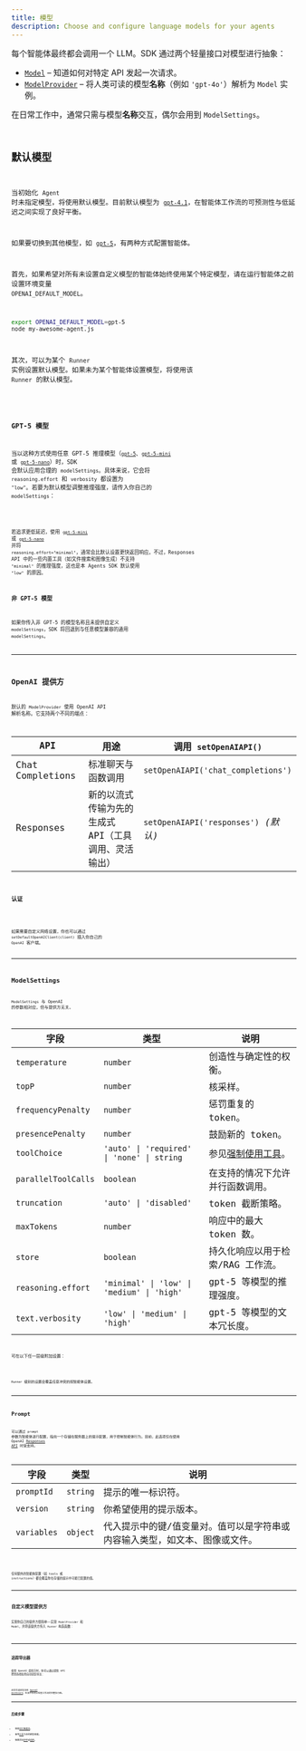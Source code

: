 ```yaml
---
title: 模型
description: Choose and configure language models for your agents
---
```



每个智能体最终都会调用一个 LLM。SDK 通过两个轻量接口对模型进行抽象：

- [`Model`](/openai-agents-js/openai/agents/interfaces/model) – 知道如何对特定 API 发起一次请求。
- [`ModelProvider`](/openai-agents-js/openai/agents/interfaces/modelprovider) – 将人类可读的模型**名称**（例如 `'gpt‑4o'`）解析为 `Model` 实例。

在日常工作中，通常只需与模型**名称**交互，偶尔会用到 `ModelSettings`。

<Code
  lang="typescript"
  code={agentWithModelExample}
  title="为每个智能体指定模型"
/>

## 默认模型

当初始化 `Agent` 时未指定模型，将使用默认模型。目前默认模型为 [`gpt-4.1`](https://platform.openai.com/docs/models/gpt-4.1)，在智能体工作流的可预测性与低延迟之间实现了良好平衡。

如果要切换到其他模型，如 [`gpt-5`](https://platform.openai.com/docs/models/gpt-5)，有两种方式配置智能体。

首先，如果希望对所有未设置自定义模型的智能体始终使用某个特定模型，请在运行智能体之前设置环境变量 `OPENAI_DEFAULT_MODEL`。

```bash
export OPENAI_DEFAULT_MODEL=gpt-5
node my-awesome-agent.js
```

其次，可以为某个 `Runner` 实例设置默认模型。如果未为某个智能体设置模型，将使用该 `Runner` 的默认模型。

<Code
  lang="typescript"
  code={runnerWithModelExample}
  title="为 Runner 设置默认模型"
/>

### GPT-5 模型

当以这种方式使用任意 GPT-5 推理模型（[`gpt-5`](https://platform.openai.com/docs/models/gpt-5)、[`gpt-5-mini`](https://platform.openai.com/docs/models/gpt-5-mini) 或 [`gpt-5-nano`](https://platform.openai.com/docs/models/gpt-5-nano)）时，SDK 会默认应用合理的 `modelSettings`。具体来说，它会将 `reasoning.effort` 和 `verbosity` 都设置为 `"low"`。若要为默认模型调整推理强度，请传入你自己的 `modelSettings`：

<Code
  lang="typescript"
  code={gpt5DefaultModelSettingsExample}
  title="自定义 GPT-5 默认设置"
/>

若追求更低延迟，使用 [`gpt-5-mini`](https://platform.openai.com/docs/models/gpt-5-mini) 或 [`gpt-5-nano`](https://platform.openai.com/docs/models/gpt-5-nano) 并将 `reasoning.effort="minimal"`，通常会比默认设置更快返回响应。不过，Responses API 中的一些内置工具（如文件搜索和图像生成）不支持 `"minimal"` 的推理强度，这也是本 Agents SDK 默认使用 `"low"` 的原因。

### 非 GPT-5 模型

如果你传入非 GPT-5 的模型名称且未提供自定义 `modelSettings`，SDK 将回退到与任意模型兼容的通用 `modelSettings`。

---

## OpenAI 提供方

默认的 `ModelProvider` 使用 OpenAI API 解析名称。它支持两个不同的端点：

| API              | 用途                                                 | 调用 `setOpenAIAPI()`                |
| ---------------- | ---------------------------------------------------- | ------------------------------------ |
| Chat Completions | 标准聊天与函数调用                                   | `setOpenAIAPI('chat_completions')`   |
| Responses        | 新的以流式传输为先的生成式 API（工具调用、灵活输出） | `setOpenAIAPI('responses')` _(默认)_ |

### 认证

<Code
  lang="typescript"
  code={setDefaultOpenAIKeyExample}
  title="设置默认 OpenAI 密钥"
/>

如果需要自定义网络设置，你也可以通过 `setDefaultOpenAIClient(client)` 插入你自己的 `OpenAI` 客户端。

---

## ModelSettings

`ModelSettings` 与 OpenAI 的参数相对应，但与提供方无关。

| 字段                | 类型                                       | 说明                                                                      |
| ------------------- | ------------------------------------------ | ------------------------------------------------------------------------- |
| `temperature`       | `number`                                   | 创造性与确定性的权衡。                                                    |
| `topP`              | `number`                                   | 核采样。                                                                  |
| `frequencyPenalty`  | `number`                                   | 惩罚重复的 token。                                                        |
| `presencePenalty`   | `number`                                   | 鼓励新的 token。                                                          |
| `toolChoice`        | `'auto' \| 'required' \| 'none' \| string` | 参见[强制使用工具](/openai-agents-js/zh/guides/agents#forcing-tool-use)。 |
| `parallelToolCalls` | `boolean`                                  | 在支持的情况下允许并行函数调用。                                          |
| `truncation`        | `'auto' \| 'disabled'`                     | token 截断策略。                                                          |
| `maxTokens`         | `number`                                   | 响应中的最大 token 数。                                                   |
| `store`             | `boolean`                                  | 持久化响应以用于检索/RAG 工作流。                                         |
| `reasoning.effort`  | `'minimal' \| 'low' \| 'medium' \| 'high'` | gpt-5 等模型的推理强度。                                                  |
| `text.verbosity`    | `'low' \| 'medium' \| 'high'`              | gpt-5 等模型的文本冗长度。                                                |

可在以下任一层级附加设置：

<Code lang="typescript" code={modelSettingsExample} title="模型设置" />

`Runner` 级别的设置会覆盖任意冲突的按智能体设置。

---

## Prompt

可以通过 `prompt` 参数为智能体进行配置，指向一个存储在服务器上的提示配置，用于控制智能体行为。目前，此选项仅在使用 OpenAI [Responses API](https://platform.openai.com/docs/api-reference/responses) 时受支持。

| 字段        | 类型     | 说明                                                                        |
| ----------- | -------- | --------------------------------------------------------------------------- |
| `promptId`  | `string` | 提示的唯一标识符。                                                          |
| `version`   | `string` | 你希望使用的提示版本。                                                      |
| `variables` | `object` | 代入提示中的键/值变量对。值可以是字符串或内容输入类型，如文本、图像或文件。 |

<Code lang="typescript" code={promptIdExample} title="带有 Prompt 的智能体" />

任何额外的智能体配置（如 tools 或 instructions）都会覆盖你在存储的提示中可能已配置的值。

---

## 自定义模型提供方

实现你自己的提供方很简单——实现 `ModelProvider` 和 `Model`，并将该提供方传入 `Runner` 构造函数：

<Code
  lang="typescript"
  code={modelCustomProviderExample}
  title="最小自定义提供方"
/>

---

## 追踪导出器

使用 OpenAI 提供方时，你可以通过提供 API 密钥选择启用自动追踪导出：

<Code
  lang="typescript"
  code={setTracingExportApiKeyExample}
  title="追踪导出器"
/>

这会将追踪发送到 [OpenAI dashboard](https://platform.openai.com/traces)，在其中你可以检查工作流的完整执行图。

---

## 后续步骤

- 探索[运行智能体](/openai-agents-js/zh/guides/running-agents)。
- 使用[工具](/openai-agents-js/zh/guides/tools)为你的模型赋能。
- 按需添加[护栏](/openai-agents-js/zh/guides/guardrails)或[追踪](/openai-agents-js/zh/guides/tracing)。
